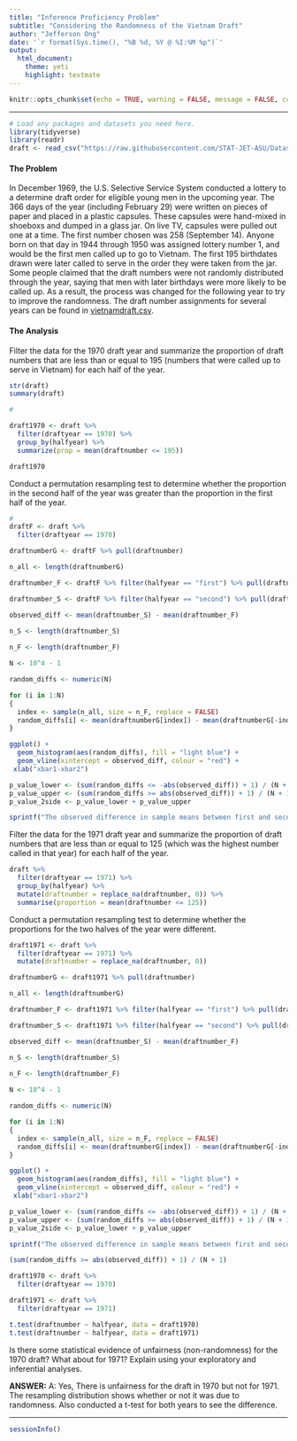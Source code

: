 ```yaml
---
title: "Inference Proficiency Problem"
subtitle: "Considering the Randomness of the Vietnam Draft"
author: "Jefferson Ong"
date: '`r format(Sys.time(), "%B %d, %Y @ %I:%M %p")`'
output: 
  html_document: 
    theme: yeti
    highlight: textmate
---
```


```r
knitr::opts_chunk$set(echo = TRUE, warning = FALSE, message = FALSE, comment = "")
```

***
```r
# Load any packages and datasets you need here.
library(tidyverse)
library(readr)
draft <- read_csv("https://raw.githubusercontent.com/STAT-JET-ASU/Datasets/master/Instructor/vietnamdraft.csv")
```

#### The Problem

In December 1969, the U.S. Selective Service System conducted a lottery to a determine draft order for eligible young men in the upcoming year. The 366 days of the year (including February 29) were written on pieces of paper and placed in a plastic capsules. These capsules were hand-mixed in shoeboxs and dumped in a glass jar. On live TV, capsules were pulled out one at a time. The first number chosen was 258 (September 14). Anyone born on that day in 1944 through 1950 was assigned lottery number 1, and would be the first men called up to go to Vietnam. The first 195 birthdates drawn were later called to serve in the order they were taken from the jar. Some people claimed that the draft numbers were not randomly distributed through the year, saying that men with later birthdays were more likely to be called up. As a result, the process was changed for the following year to try to improve the randomness. The draft number assignments for several years can be found in [vietnamdraft.csv](https://raw.githubusercontent.com/STAT-JET-ASU/Datasets/master/Instructor/vietnamdraft.csv).


#### The Analysis

Filter the data for the 1970 draft year and summarize the proportion of draft numbers that are less than or equal to 195 (numbers that were called up to serve in Vietnam) for each half of the year.

```r
str(draft)
summary(draft)


```




```r
#

draft1970 <- draft %>%
  filter(draftyear == 1970) %>%
  group_by(halfyear) %>%
  summarize(prop = mean(draftnumber <= 195))

draft1970

```

Conduct a permutation resampling test to determine whether the proportion in the second half of the year was greater than the proportion in the first half of the year. 


```r
#
draftF <- draft %>%
  filter(draftyear == 1970)

draftnumberG <- draftF %>% pull(draftnumber)

n_all <- length(draftnumberG)

draftnumber_F <- draftF %>% filter(halfyear == "first") %>% pull(draftnumber) #makes bucket

draftnumber_S <- draftF %>% filter(halfyear == "second") %>% pull(draftnumber) #makes other bucket

observed_diff <- mean(draftnumber_S) - mean(draftnumber_F)

n_S <- length(draftnumber_S)
  
n_F <- length(draftnumber_F)

N <- 10^4 - 1  

random_diffs <- numeric(N) 

for (i in 1:N)
{
  index <- sample(n_all, size = n_F, replace = FALSE) 
  random_diffs[i] <- mean(draftnumberG[index]) - mean(draftnumberG[-index])
}

ggplot() + 
  geom_histogram(aes(random_diffs), fill = "light blue") + 
  geom_vline(xintercept = observed_diff, colour = "red") +
 xlab("xbar1-xbar2")

p_value_lower <- (sum(random_diffs <= -abs(observed_diff)) + 1) / (N + 1)
p_value_upper <- (sum(random_diffs >= abs(observed_diff)) + 1) / (N + 1)
p_value_2side <- p_value_lower + p_value_upper

sprintf("The observed difference in sample means between first and second is %0.4f.", observed_diff)
```

Filter the data for the 1971 draft year and summarize the proportion of draft numbers that are less than or equal to 125 (which was the highest number called in that year) for each half of the year.


```r

draft %>%
  filter(draftyear == 1971) %>%
  group_by(halfyear) %>%
  mutate(draftnumber = replace_na(draftnumber, 0)) %>%
  summarise(proportion = mean(draftnumber <= 125))
```

Conduct a permutation resampling test to determine whether the proportions for the two halves of the year were different. 

```r
draft1971 <- draft %>%
  filter(draftyear == 1971) %>%
  mutate(draftnumber = replace_na(draftnumber, 0))

draftnumberG <- draft1971 %>% pull(draftnumber)

n_all <- length(draftnumberG)

draftnumber_F <- draft1971 %>% filter(halfyear == "first") %>% pull(draftnumber) #makes bucket

draftnumber_S <- draft1971 %>% filter(halfyear == "second") %>% pull(draftnumber) #makes other bucket

observed_diff <- mean(draftnumber_S) - mean(draftnumber_F)

n_S <- length(draftnumber_S)
  
n_F <- length(draftnumber_F)

N <- 10^4 - 1  

random_diffs <- numeric(N) 

for (i in 1:N)
{
  index <- sample(n_all, size = n_F, replace = FALSE) 
  random_diffs[i] <- mean(draftnumberG[index]) - mean(draftnumberG[-index])
}

ggplot() + 
  geom_histogram(aes(random_diffs), fill = "light blue") + 
  geom_vline(xintercept = observed_diff, colour = "red") +
 xlab("xbar1-xbar2")

p_value_lower <- (sum(random_diffs <= -abs(observed_diff)) + 1) / (N + 1)
p_value_upper <- (sum(random_diffs >= abs(observed_diff)) + 1) / (N + 1)
p_value_2side <- p_value_lower + p_value_upper

sprintf("The observed difference in sample means between first and second is %0.4f.", observed_diff)

(sum(random_diffs >= abs(observed_diff)) + 1) / (N + 1)

```


```r
draft1970 <- draft %>%
  filter(draftyear == 1970)

draft1971 <- draft %>%
  filter(draftyear == 1971)

t.test(draftnumber ~ halfyear, data = draft1970)
t.test(draftnumber ~ halfyear, data = draft1971)
```


Is there some statistical evidence of unfairness (non-randomness) for the 1970 draft? What about for 1971? Explain using your exploratory and inferential analyses.

**ANSWER:**  A: Yes, There is unfairness for the draft in 1970 but not for 1971. The resampling distribution shows whether or not it was due to randomness. Also conducted a t-test for both years to see the difference. 





***
```r
sessionInfo()
```
